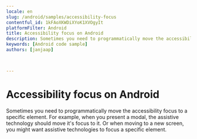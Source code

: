 ```yaml
---
locale: en
slug: /android/samples/accessibility-focus
contentful_id: 1kFAoXKWDiXYoK1XVOgyIt
platformFilter: Android
title: Accessibility focus on Android
description: Sometimes you need to programmatically move the accessibility focus to a specific element.
keywords: [Android code sample]
authors: [janjaap]


	
---
```


# Accessibility focus on Android

Sometimes you need to programmatically move the accessibility focus to a specific element. For example, when you present a modal, the assistive technology should move it's focus to it. Or when moving to a new screen, you might want assistive technologies to focus a specific element.

<CodeSample id="accessibility-focus" locale="en" platform="android"/>